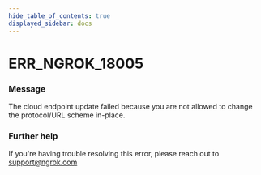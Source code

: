 ```yaml
---
hide_table_of_contents: true
displayed_sidebar: docs
---
```



# ERR_NGROK_18005

### Message

The cloud endpoint update failed because you are not allowed to change the protocol/URL scheme in-place.

<ErrorDetails error="err_ngrok_18005" />

### Further help

If you're having trouble resolving this error, please reach out to [support@ngrok.com](mailto:support@ngrok.com?subject=Help%20with%20ERR_NGROK_18005)

